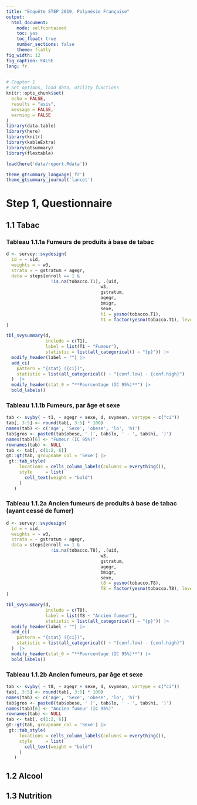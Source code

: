 ```yaml
--- 
title: "Enquête STEP 2019, Polynésie Française"
output:  
  html_document: 
    mode: selfcontained
    toc: yes 
    toc_float: true
    number_sections: false
    theme: flatly
fig_width: 12 
fig_caption: FALSE 
lang: fr
--- 
```


```r
# Chapter 1
# Set options, load data, utility functions 
knitr::opts_chunk$set(
  echo = FALSE,
  results = "asis",
  message = FALSE,
  warning = FALSE
)
library(data.table)
library(here)
library(knitr)
library(kableExtra)
library(gtsummary)
library(flextable)

load(here('data/report.Rdata'))

theme_gtsummary_language('fr')
theme_gtsummary_journal('lancet')

``` 

# Step 1, Questionnaire 

## 1.1 Tabac 

### Tableau 1.1.1a Fumeurs de produits à base de tabac 
```r
d <- survey::svydesign(
  id = ~ uid,
  weights = ~ w3,
  strata = ~ gstratum + agegr,
  data = steps[enroll == 1 &
                 !is.na(tobacco.T1), .(uid,
                                    w3,
                                    gstratum,
                                    agegr,
                                    bmigr,
                                    sexe,
                                    t1 = yesno(tobacco.T1),
                                    T1 = factor(yesno(tobacco.T1), levels=0:1, labels=c("Non","Oui")))]
)

tbl_svysummary(d,
               include = c(T1),
               label = list(T1 ~ "Fumeur"),
               statistic = list(all_categorical() ~ "{p}")) |>
  modify_header(label ~ "") |>
  add_ci(
    pattern = "{stat} ({ci})",
    statistic = list(all_categorical() ~ "{conf.low} - {conf.high}")
  )  |>
  modify_header(stat_0 = "**Pourcentage (IC 95%)**") |>
  bold_labels()

```

### Tableau 1.1.1b Fumeurs, par âge et sexe
```r
tab <- svyby( ~ t1, ~ agegr + sexe, d, svymean, vartype = c("ci"))
tab[, 3:5] <- round(tab[, 3:5] * 100)
names(tab) <- c('Age', 'Sexe', 'obese', 'lo', 'hi')
tab$gros <- paste0(tab$obese, ' (', tab$lo, ' - ', tab$hi, ')')
names(tab)[6] <- "Fumeur (IC 95%)"
rownames(tab) <- NULL
tab <- tab[, c(1:2, 6)]
gt::gt(tab, groupname_col = 'Sexe') |> 
 gt::tab_style(
     locations = cells_column_labels(columns = everything()),
     style     = list(
       cell_text(weight = "bold")
     )
   )

```

### Tableau 1.1.2a Ancien fumeurs de produits à base de tabac (ayant cessé de fumer)
```r
d <- survey::svydesign(
  id = ~ uid,
  weights = ~ w3,
  strata = ~ gstratum + agegr,
  data = steps[enroll == 1 &
                 !is.na(tobacco.T8), .(uid,
                                    w3,
                                    gstratum,
                                    agegr,
                                    bmigr,
                                    sexe,
                                    t8 = yesno(tobacco.T8),
                                    T8 = factor(yesno(tobacco.T8), levels=0:1, labels=c("Non","Oui")))]
)

tbl_svysummary(d,
               include = c(T8),
               label = list(T8 ~ "Ancien fumeur"),
               statistic = list(all_categorical() ~ "{p}")) |>
  modify_header(label ~ "") |>
  add_ci(
    pattern = "{stat} ({ci})",
    statistic = list(all_categorical() ~ "{conf.low} - {conf.high}")
  )  |>
  modify_header(stat_0 = "**Pourcentage (IC 95%)**") |>
  bold_labels()

```

### Tableau 1.1.2b Ancien fumeurs, par âge et sexe
```r
tab <- svyby( ~ t8, ~ agegr + sexe, d, svymean, vartype = c("ci"))
tab[, 3:5] <- round(tab[, 3:5] * 100)
names(tab) <- c('Age', 'Sexe', 'obese', 'lo', 'hi')
tab$gros <- paste0(tab$obese, ' (', tab$lo, ' - ', tab$hi, ')')
names(tab)[6] <- "Ancien fumeur (IC 95%)"
rownames(tab) <- NULL
tab <- tab[, c(1:2, 6)]
gt::gt(tab, groupname_col = 'Sexe') |> 
 gt::tab_style(
     locations = cells_column_labels(columns = everything()),
     style     = list(
       cell_text(weight = "bold")
     )
   )

```



## 1.2 Alcool 



## 1.3 Nutrition

